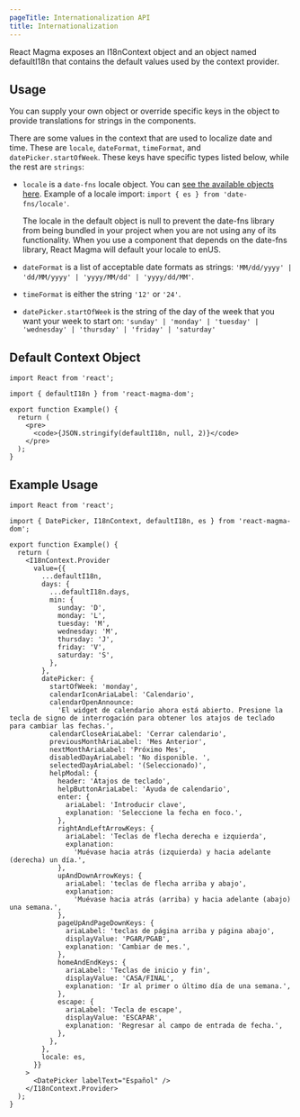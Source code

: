 ```yaml
---
pageTitle: Internationalization API
title: Internationalization
---
```


<PageContent componentName="internationalization" type="api">

<LeadParagraph>
  React Magma exposes an I18nContext object and an object named defaultI18n that
  contains the default values used by the context provider.
</LeadParagraph>

## Usage

You can supply your own object or override specific keys in the object to provide translations for strings in the components.

There are some values in the context that are used to localize date and time. These are `locale`, `dateFormat`, `timeFormat`, and `datePicker.startOfWeek`. These keys have specific types listed below, while the rest are `strings`:

- `locale` is a `date-fns` locale object. You can [see the available objects here](https://github.com/date-fns/date-fns/tree/master/src/locale).
  Example of a locale import: `import { es } from 'date-fns/locale'`.

  <Alert variant="warning">
    The locale in the default object is null to prevent the date-fns library
    from being bundled in your project when you are not using any of its
    functionality. When you use a component that depends on the date-fns
    library, React Magma will default your locale to enUS.
  </Alert>

- `dateFormat` is a list of acceptable date formats as strings: `'MM/dd/yyyy' | 'dd/MM/yyyy' | 'yyyy/MM/dd' | 'yyyy/dd/MM'`.

- `timeFormat` is either the string `'12'` or `'24'`.

- `datePicker.startOfWeek` is the string of the day of the week that you want your week to start on: `'sunday' | 'monday' | 'tuesday' | 'wednesday' | 'thursday' | 'friday' | 'saturday'`

## Default Context Object

```tsx-noCode-noCopy-noCodeSandbox
import React from 'react';

import { defaultI18n } from 'react-magma-dom';

export function Example() {
  return (
    <pre>
      <code>{JSON.stringify(defaultI18n, null, 2)}</code>
    </pre>
  );
}
```

## Example Usage

```tsx
import React from 'react';

import { DatePicker, I18nContext, defaultI18n, es } from 'react-magma-dom';

export function Example() {
  return (
    <I18nContext.Provider
      value={{
        ...defaultI18n,
        days: {
          ...defaultI18n.days,
          min: {
            sunday: 'D',
            monday: 'L',
            tuesday: 'M',
            wednesday: 'M',
            thursday: 'J',
            friday: 'V',
            saturday: 'S',
          },
        },
        datePicker: {
          startOfWeek: 'monday',
          calendarIconAriaLabel: 'Calendario',
          calendarOpenAnnounce:
            'El widget de calendario ahora está abierto. Presione la tecla de signo de interrogación para obtener los atajos de teclado para cambiar las fechas.',
          calendarCloseAriaLabel: 'Cerrar calendario',
          previousMonthAriaLabel: 'Mes Anterior',
          nextMonthAriaLabel: 'Próximo Mes',
          disabledDayAriaLabel: 'No disponible. ',
          selectedDayAriaLabel: '(Seleccionado)',
          helpModal: {
            header: 'Atajos de teclado',
            helpButtonAriaLabel: 'Ayuda de calendario',
            enter: {
              ariaLabel: 'Introducir clave',
              explanation: 'Seleccione la fecha en foco.',
            },
            rightAndLeftArrowKeys: {
              ariaLabel: 'Teclas de flecha derecha e izquierda',
              explanation:
                'Muévase hacia atrás (izquierda) y hacia adelante (derecha) un día.',
            },
            upAndDownArrowKeys: {
              ariaLabel: 'teclas de flecha arriba y abajo',
              explanation:
                'Muévase hacia atrás (arriba) y hacia adelante (abajo) una semana.',
            },
            pageUpAndPageDownKeys: {
              ariaLabel: 'teclas de página arriba y página abajo',
              displayValue: 'PGAR/PGAB',
              explanation: 'Cambiar de mes.',
            },
            homeAndEndKeys: {
              ariaLabel: 'Teclas de inicio y fin',
              displayValue: 'CASA/FINAL',
              explanation: 'Ir al primer o último día de una semana.',
            },
            escape: {
              ariaLabel: 'Tecla de escape',
              displayValue: 'ESCAPAR',
              explanation: 'Regresar al campo de entrada de fecha.',
            },
          },
        },
        locale: es,
      }}
    >
      <DatePicker labelText="Español" />
    </I18nContext.Provider>
  );
}
```

</PageContent>
